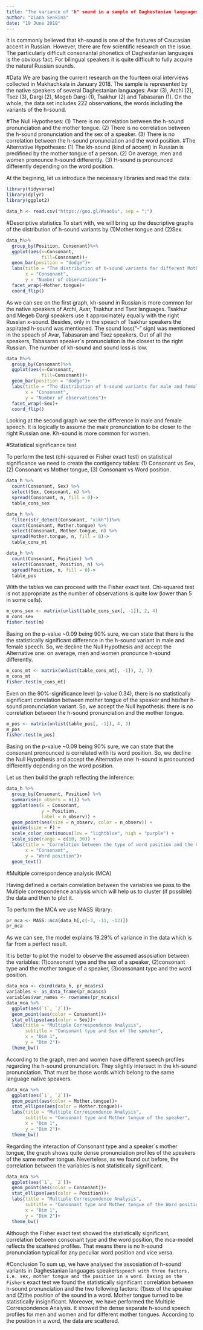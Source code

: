 ---
title: "The variance of "h" sound in a sample of Daghestanian languages"
author: "Diana Senkina"
date: "19 June 2018"
---

It is commonly believed that kh-sound is one of the features of Caucasian accent in Russian. However, there are few scientific research on the issue. The particularly difficult consonantal phonetics of Daghestanian languages is the obvious fact. For bilingual speakers it is quite difficult to fully acquire the natural Russian sounds.

#Data
We are basing the current research on the fourteen oral interviews collected in Makhachkala in January 2018. The sample is represented by the native speakers of several Daghestanian languages: Avar (3), Archi (2), Tsez (3), Dargi (2), Megeb Dargi (1), Tsakhur (2) and Tabasaran (1). On the whole, the data set includes 222 observations, the words including the variants of the h-sound.

#The Null Hypotheses:
(1) There is no correlation between the h-sound pronunciation and the mother tongue.
(2) There is no correlation between the h-sound pronunciation and the sex of a speaker.
(3) There is no correlation between the h-sound pronunciation and the word position.
#The Alternative Hypotheses:
(1) The kh-sound (kind of accent) in Russian is predifined by the mother tongue of a person.
(2) On average, men and women pronounce h-sound differently.
(3) H-sound is pronounced differently depending on the word position.

At the begining, let us introduce the necessary libraries and read the data:
```{r 0.0}
library(tidyverse)
library(dplyr)
library(ggplot2)
```

```{r 0.1}
data_h <- read.csv("https://goo.gl/WxaoQu", sep = ";")
```

#Descriptive statistics
To start with, we will bring up the descriptive graphs of the distribution of h-sound variants by (1)Mother tongue and (2)Sex.

```{r 1.1}
data_h%>%
  group_by(Position, Consonant)%>%
  ggplot(aes(x=Consonant,
             fill=Consonant))+
  geom_bar(position = "dodge")+
  labs(title = "The distribution of h-sound variants for different Mother tongues",
       x = "Consonant",
       y = "Number of observations")+
  facet_wrap(~Mother.tongue)+
  coord_flip()
```

As we can see on the first graph, kh-sound in Russian is more common for the native speakers of Archi, Avar, Tsakhur and Tsez languages.
Tsakhur and Megeb Dargi speakers use it approximately equally with the right Russian x-sound. Besides, only in the speach of Tsakhur speakers the aspirated h-sound was mentioned.
The sound loss("-" sign) was mentioned in the speach of Avar, Tabasaran and Tsez speakers.
Out of all the speakers, Tabasaran speaker`s pronunciation is the closest to the right Russian. The number of kh-sound and sound loss is low.

```{r 1.2}
data_h%>%
  group_by(Consonant)%>%
  ggplot(aes(x=Consonant,
             fill=Consonant))+
  geom_bar(position = "dodge")+
  labs(title = "The distribution of h-sound variants for male and female",
       x = "Consonant",
       y = "Number of observations")+
  facet_wrap(~Sex)+
  coord_flip()
```

Looking at the second graph we see the difference in male and female speech. It is logically to assume the male pronunciation to be closer to the right Russian one. Kh-sound is more common for women.

#Statistical significance test

To perform the test (chi-squared or Fisher exact test) on statistical significance we need to create the contigency tables: (1) Consonant vs Sex, (2) Consonant vs Mother tongue, (3) Consonant vs Word position.

```{r 2.1}
data_h %>%
  count(Consonant, Sex) %>% 
  select(Sex, Consonant, n) %>% 
  spread(Consonant, n, fill = 0)->
  table_cons_sex
```

```{r 2.2}
data_h %>%
  filter(str_detect(Consonant, "x|kh"))%>%
  count(Consonant, Mother.tongue) %>% 
  select(Consonant, Mother.tongue, n) %>% 
  spread(Mother.tongue, n, fill = 0)->
  table_cons_mt
```

```{r 2.3}
data_h %>%
  count(Consonant, Position) %>% 
  select(Consonant, Position, n) %>% 
  spread(Position, n, fill = 0)->
  table_pos
```

With the tables we can proceed with the Fisher exact test. Chi-squared test is not appropriate as the number of observations is quite low (lower than 5 in some cells).

```{r 3.1}
m_cons_sex <- matrix(unlist(table_cons_sex[, -1]), 2, 4)
m_cons_sex
fisher.test(m)
```

Basing on the p-value ~0.09 being 90% sure, we can state that there is the the statistically significant difference in the h-sound variant in male and female speech.
So, we decline the Null Hypothesis and accept the Alternative one:
on average, men and women pronounce h-sound differently.

```{r 3.2}
m_cons_mt <- matrix(unlist(table_cons_mt[, -1]), 2, 7)
m_cons_mt
fisher.test(m_cons_mt)
```

Even on the 90%-significance level (p-value 0.34), there is no statistically significant correlation between mother tongue of the speaker and his/her h-sound pronunciation variant.
So, we accept the Null hypothesis:
there is no correlation between the h-sound pronunciation and the mother tongue.

```{r 3.3}
m_pos <- matrix(unlist(table_pos[, -1]), 4, 3)
m_pos
fisher.test(m_pos)
```

Basing on the p-value ~0.09 being 90% sure, we can state that the consonant pronounced is correlated with its word position.
So, we decline the Null Hypothesis and accept the Alternative one:
h-sound is pronounced differently depending on the word position.

Let us then build the graph reflecting the inference:
```{r}
data_h %>%
  group_by(Consonant, Position) %>%
  summarise(n_observ = n()) %>%
  ggplot(aes(x = Consonant,
             y = Position,
             label = n_observ)) +
  geom_point(aes(size = n_observ, color = n_observ)) +
  guides(size = F) +
  scale_color_continuous(low = "lightblue", high = "purple") +
  scale_size(range = c(10, 30)) +
  labs(title = "Correlation between the type of word position and the Consonant",
       x = "Consonant",
       y = "Word position")+
  geom_text()
```


#Multiple correspondence analysis (MCA)

Having defined a certain correlation between the variables we pass to the Multiple correspondence analysis which will help us to cluster (if possible) the data and then to plot it.


To perform the MCA we use MASS library:
```{r 3.0}
pr_mca <- MASS::mca(data_h[,c(-3, -11, -12)])
pr_mca
```

As we can see, the model explains 19.29% of variance in the data which is far from a perfect result.

It is better to plot the model to observe the assumed assosiation between the variables: (1)consonant type and the sex of a speaker, (2)consonant type and the mother tongue of a speaker, (3)consonant type and the word position.

```{r 3.1}
data_mca <- cbind(data_h, pr_mca$rs)
variables <- as_data_frame(pr_mca$cs)
variables$var_names <- rownames(pr_mca$cs)
data_mca %>% 
  ggplot(aes(`1`, `2`))+
  geom_point(aes(color = Consonant))+
  stat_ellipse(aes(color = Sex))+
  labs(title = "Multiple Correspondence Analysis",
       subtitle = "Consonant type and Sex of the speaker",
       x = "Dim 1",
       y = "Dim 2")+
  theme_bw()
```

According to the graph, men and women have different speech profiles regarding the h-sound pronunciation. They slightly intersect in the kh-sound pronunciation. That must be those words which belong to the same language native speakers.

```{r 3.2}
data_mca %>% 
  ggplot(aes(`1`, `2`))+
  geom_point(aes(color = Mother.tongue))+
  stat_ellipse(aes(color = Mother.tongue))+
  labs(title = "Multiple Correspondence Analysis",
       subtitle = "Consonant type and Mother tongue of the speaker",
       x = "Dim 1",
       y = "Dim 2")+
  theme_bw()
```

Regarding the interaction of Consonant type and a speaker`s mother tongue, the graph shows quite dense pronunciation profiles of the speakers of the same mother tongue. Neverteless, as we found out before, the correlation between the variables is not statistically significant.

```{r 3.3}
data_mca %>% 
  ggplot(aes(`1`, `2`))+
  geom_point(aes(color = Consonant))+
  stat_ellipse(aes(color = Position))+
  labs(title = "Multiple Correspondence Analysis",
       subtitle = "Consonant type and Mother tongue of the Word position",
       x = "Dim 1",
       y = "Dim 2")+
  theme_bw()
```

Although the Fisher exact test showed the statistically significant, correlation between consonant type and the word position, the mca-model reflects the scattered profiles. That means there is no h-sound pronunciation typical for any peculiar word position and vice versa.

#Conclusion
To sum up, we have analysed the assosiation of h-sound variants in Daghestanian languages speakers` speech with three factors, i.e. sex, mother tongue and the position in a word.
Basing on the Fisher`s exact test we found the statistically significant correlation between h-sound pronunciation and the two following factors: (1)sex of the speaker and (2)the position of the sound in a word. Mother tongue turned to be statistically insignificant.
Moreover, we have performed the Multiple Correspondence Analysis. It showed the dense separate h-sound speech profiles for men and women and for different mother tongues. According to the position in a word, the data are scattered.